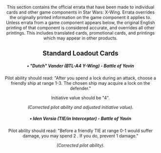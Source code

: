 <Header title="errata: standard loadout cards" version="1.4.4"/>

This section contains the official errata that have been made to individual
cards and other game components in
Star Wars: X-Wing. Errata
overrides the originally printed information on the game component it applies
to. Unless errata from a game component appears below, the original English
printing of that component is considered accurate, and overrides all other
printings. This includes translated cards, promotional cards, and printings
which may appear in other products.

## Standard Loadout Cards

##### **• "Dutch" Vander (BTL-A4 Y-Wing) - Battle of Yavin**

Pilot ability should read: "After you spend a lock during an attack, choose
a friendly ship at range 1-3. The chosen ship may acquire a lock on the
defender."

Initiative value should be "4".

_(Corrected pilot ability and adjusted initiative value)._ 

<ImgCenter src="/images/Ship_DV_A4_YWING_BOY.webp" alt="Dutch Vander BTL-A4 Y-Wing - Battle of Yavin"/>


##### **• Iden Versio (TIE/in Interceptor) - Battle of Yavin**

Pilot ability should read: "Before a friendly TIE at range 0-1 would suffer
damage, you may spend 2 <Charge/>. If you do, prevent 1 damage."

_(Corrected pilot ability)._ 

<ImgCenter src="/images/Ship_IV_TIE_IN_BOY.webp" alt="Iden Versio TIE/in - Battle of Yavin"/>